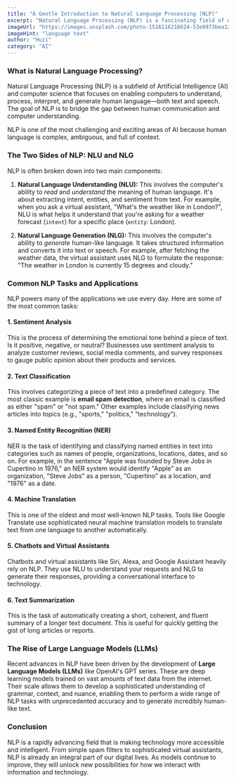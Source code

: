 ```yaml
---
title: "A Gentle Introduction to Natural Language Processing (NLP)"
excerpt: "Natural Language Processing (NLP) is a fascinating field of AI that gives computers the ability to understand, interpret, and generate human language. Learn about the core tasks and applications of NLP."
imageUrl: "https://images.unsplash.com/photo-1516116216624-53e6973bea12?q=80&w=2070&auto=format&fit=crop"
imageHint: "language text"
author: "Huzi"
category: "AI"
---
```


### What is Natural Language Processing?

Natural Language Processing (NLP) is a subfield of Artificial Intelligence (AI) and computer science that focuses on enabling computers to understand, process, interpret, and generate human language—both text and speech. The goal of NLP is to bridge the gap between human communication and computer understanding.

NLP is one of the most challenging and exciting areas of AI because human language is complex, ambiguous, and full of context.

### The Two Sides of NLP: NLU and NLG

NLP is often broken down into two main components:

1.  **Natural Language Understanding (NLU):** This involves the computer's ability to *read* and *understand* the meaning of human language. It's about extracting intent, entities, and sentiment from text. For example, when you ask a virtual assistant, "What's the weather like in London?", NLU is what helps it understand that you're asking for a weather forecast (`intent`) for a specific place (`entity`: London).

2.  **Natural Language Generation (NLG):** This involves the computer's ability to *generate* human-like language. It takes structured information and converts it into text or speech. For example, after fetching the weather data, the virtual assistant uses NLG to formulate the response: "The weather in London is currently 15 degrees and cloudy."

### Common NLP Tasks and Applications

NLP powers many of the applications we use every day. Here are some of the most common tasks:

#### 1. Sentiment Analysis

This is the process of determining the emotional tone behind a piece of text. Is it positive, negative, or neutral? Businesses use sentiment analysis to analyze customer reviews, social media comments, and survey responses to gauge public opinion about their products and services.

#### 2. Text Classification

This involves categorizing a piece of text into a predefined category. The most classic example is **email spam detection**, where an email is classified as either "spam" or "not spam." Other examples include classifying news articles into topics (e.g., "sports," "politics," "technology").

#### 3. Named Entity Recognition (NER)

NER is the task of identifying and classifying named entities in text into categories such as names of people, organizations, locations, dates, and so on. For example, in the sentence "Apple was founded by Steve Jobs in Cupertino in 1976," an NER system would identify "Apple" as an organization, "Steve Jobs" as a person, "Cupertino" as a location, and "1976" as a date.

#### 4. Machine Translation

This is one of the oldest and most well-known NLP tasks. Tools like Google Translate use sophisticated neural machine translation models to translate text from one language to another automatically.

#### 5. Chatbots and Virtual Assistants

Chatbots and virtual assistants like Siri, Alexa, and Google Assistant heavily rely on NLP. They use NLU to understand your requests and NLG to generate their responses, providing a conversational interface to technology.

#### 6. Text Summarization

This is the task of automatically creating a short, coherent, and fluent summary of a longer text document. This is useful for quickly getting the gist of long articles or reports.

### The Rise of Large Language Models (LLMs)

Recent advances in NLP have been driven by the development of **Large Language Models (LLMs)** like OpenAI's GPT series. These are deep learning models trained on vast amounts of text data from the internet. Their scale allows them to develop a sophisticated understanding of grammar, context, and nuance, enabling them to perform a wide range of NLP tasks with unprecedented accuracy and to generate incredibly human-like text.

### Conclusion

NLP is a rapidly advancing field that is making technology more accessible and intelligent. From simple spam filters to sophisticated virtual assistants, NLP is already an integral part of our digital lives. As models continue to improve, they will unlock new possibilities for how we interact with information and technology.
